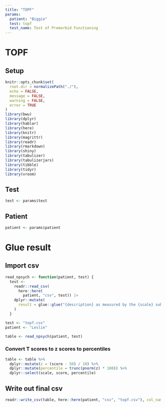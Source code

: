 ```yaml
---
title: "TOPF"
params:
  patient: "Biggie"
  test: topf
  test_name: Test of Premorbid Functioning
---
```


# TOPF

## Setup

```r
knitr::opts_chunk$set(
  root.dir = normalizePath("./"),
  echo = FALSE,
  message = FALSE,
  warning = FALSE,
  error = TRUE
)
library(bwu)
library(dplyr)
library(hablar)
library(here)
library(knitr)
library(magrittr)
library(readr)
library(rmarkdown)
library(shiny)
library(tabulizer)
library(tabulizerjars)
library(tibble)
library(tidyr)
library(vroom)
```

## Test

```r
test <- params$test
```

## Patient

```r
patient <- params$patient
```

# Glue result

## Import csv

```r
read_npsych <- function(patient, test) {
  test <-
    readr::read_csv(
      here::here(
        patient, "csv", test)) |>
    dplyr::mutate(
      result = glue::glue("{description} as measured by the {scale} subtest was {range}.")
    )
  }
```

```r
test <- "topf.csv"
patient <- "Leslie"
```

```r
table <- read_npsych(patient, test)
```

### Convert T scores to z scores to percentiles

```r
table <- table %>%
  dplyr::mutate(z = (score - 50) / 10) %>%
  dplyr::mutate(percentile = trunc(pnorm(z) * 100)) %>%
  dplyr::select(scale, score, percentile)
```

## Write out final csv

```r
readr::write_csv(table, here::here(patient, "csv", "topf.csv"), col_names = TRUE, na = "")
```
